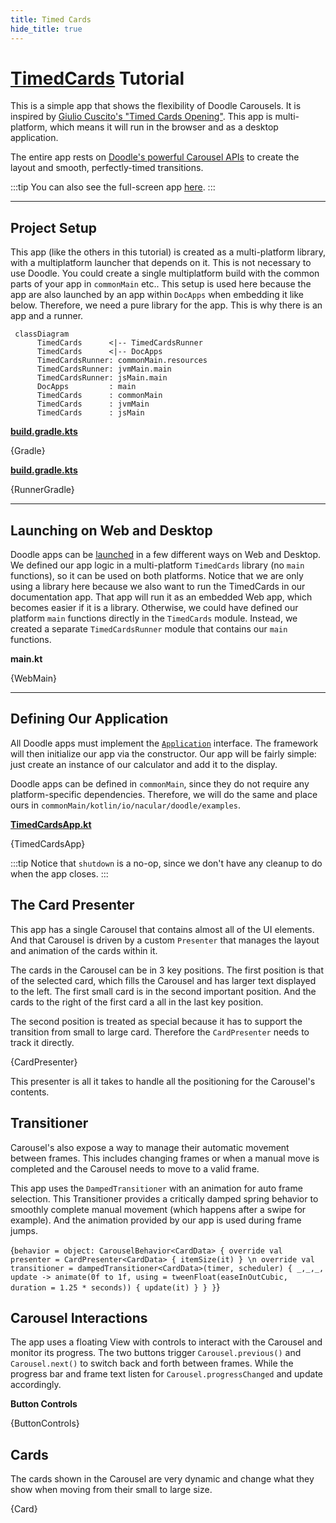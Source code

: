 ```yaml
---
title: Timed Cards
hide_title: true
---
```



# [TimedCards](https://github.com/nacular/doodle-tutorials/tree/master/TimedCards) Tutorial

This is a simple app that shows the flexibility of Doodle Carousels. It is inspired by [Giulio Cuscito's "Timed Cards Opening"](https://dribbble.com/shots/11012652--Timed-Cards-Opening). This app is multi-platform, which means it will run in the browser and as a desktop application.

The entire app rests on [Doodle's powerful Carousel APIs](https://nacular.github.io/doodle/docs/ui_components/overview#carousel) to create the layout and smooth, perfectly-timed transitions.

<DoodleCodeBlock functionName="timedCards" height="538.875" />

:::tip
You can also see the full-screen app [here](https://nacular.github.io/doodle-tutorials/timedcards).
:::

---

## Project Setup

This app (like the others in this tutorial) is created as a multi-platform library, with a multiplatform launcher that depends on it.
This is not necessary to use Doodle. You could create a single multiplatform build with the common parts of your app
in `commonMain` etc.. This setup is used here because the app are also launched by an app within `DocApps` when embedding it
like below. Therefore, we need a pure library for the app. This is why there is an app and a runner.

```mermaid
 classDiagram
      TimedCards      <|-- TimedCardsRunner
      TimedCards      <|-- DocApps
      TimedCardsRunner: commonMain.resources
      TimedCardsRunner: jvmMain.main
      TimedCardsRunner: jsMain.main
      DocApps         : main
      TimedCards      : commonMain
      TimedCards      : jvmMain
      TimedCards      : jsMain
```

<Tabs>
<TabItem value="TimedCards">

[**build.gradle.kts**](https://github.com/nacular/doodle-tutorials/blob/master/TimedCards/build.gradle.kts)

<KPlayground>{Gradle}</KPlayground>

</TabItem>
<TabItem value="TimedCardsRunner">

[**build.gradle.kts**](https://github.com/nacular/doodle-tutorials/blob/master/TimedCardsRunner/build.gradle.kts)

<KPlayground>{RunnerGradle}</KPlayground>

</TabItem>
</Tabs>

---

## Launching on Web and Desktop

Doodle apps can be [launched](https://nacular.github.io/doodle/docs/applications) in a few different ways on Web and Desktop. We defined our app logic in a multi-platform `TimedCards` library (no `main` functions), so it can be used on both platforms. Notice that we are only using a library here because we also want to run the TimedCards in our documentation app. That app will run it as an embedded Web app, which becomes easier if it is a library. Otherwise, we could have defined our platform `main` functions directly in the `TimedCards` module. Instead, we created a separate `TimedCardsRunner` module that contains our `main` functions.

**main.kt**

<KPlayground>{WebMain}</KPlayground>

---

## Defining Our Application

All Doodle apps must implement the [`Application`](https://nacular.github.io/doodle/docs/applications) interface. The framework will then initialize our app via the constructor. Our app will be fairly simple: just create an instance of our calculator and add it to the display.

Doodle apps can be defined in `commonMain`, since they do not require any platform-specific dependencies. Therefore, we will do
the same and place ours in `commonMain/kotlin/io/nacular/doodle/examples`.

[**TimedCardsApp.kt**](https://github.com/nacular/doodle-tutorials/blob/master/TimedCards/src/commonMain/kotlin/io/nacular/doodle/examples/TimedCardsApp.kt#L43)

<KPlayground>{TimedCardsApp}</KPlayground>

:::tip
Notice that `shutdown` is a no-op, since we don't have any cleanup to do when the app closes.
:::

## The Card Presenter

This app has a single Carousel that contains almost all of the UI elements. And that Carousel is driven by a custom `Presenter` that manages the layout and animation of the cards within it.

The cards in the Carousel can be in 3 key positions. The first position is that of the selected card, which fills the Carousel and has larger text displayed to the left. The first small card is in the second important position. And the cards to the right of the first card a all in the last key position.

The second position is treated as special because it has to support the transition from small to large card. Therefore the `CardPresenter` needs to track it directly.

<KPlayground>{CardPresenter}</KPlayground>

This presenter is all it takes to handle all the positioning for the Carousel's contents.

## Transitioner

Carousel's also expose a way to manage their automatic movement between frames. This includes changing frames or when a manual move is completed and the Carousel needs to move to a valid frame.

This app uses the `DampedTransitioner` with an animation for auto frame selection. This Transitioner provides a critically damped spring behavior to smoothly complete manual movement (which happens after a swipe for example). And the animation provided by our app is used during frame jumps.

<KPlayground>{`
behavior = object: CarouselBehavior<CardData> {
    override val presenter = CardPresenter<CardData> { itemSize(it) }
\n
    override val transitioner = dampedTransitioner<CardData>(timer, scheduler) { _,_,_, update ->
        animate(0f to 1f, using = tweenFloat(easeInOutCubic, duration = 1.25 * seconds)) {
            update(it)
        }
    }
}
`}</KPlayground>

## Carousel Interactions

The app uses a floating View with controls to interact with the Carousel and monitor its progress. The two buttons trigger `Carousel.previous()` and `Carousel.next()` to switch back and forth between frames. While the progress bar and frame text listen for `Carousel.progressChanged` and update accordingly.

**Button Controls**

<KPlayground>{ButtonControls}</KPlayground>

## Cards

The cards shown in the Carousel are very dynamic and change what they show when moving from their small to large size.

<KPlayground>{Card}</KPlayground>